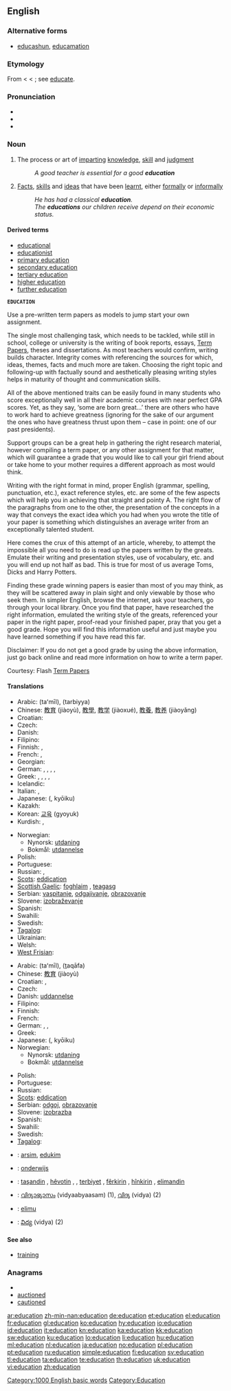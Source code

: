 {{wikipedia}}
{{also|éducation}}
==English==

===Alternative forms===
* {{qualifier|generally jocular}} [[educashun]], [[educamation]]

===Etymology===
From {{etyl|la}} {{term|educatio|ēducātiō|a breeding, bringing up, rearing}} < {{term|lang=la|educare|ēducāre|to educate}} < {{term|educere|ēducēre}}; see [[educate#Etymology|educate]].

===Pronunciation===
* {{IPA|/ɛdjuːkeɪʃn/}}
* {{audio|en-us-education.ogg|Audio (US)}}
* {{rhymes|eɪʃǝn}}

===Noun===
{{en-noun}}

# {{uncountable}} The process or art of [[imparting]] [[knowledge]], [[skill]] and [[judgment]]
#: ''A good teacher is essential for a good '''education'''''
# {{countable}} [[fact|Facts]], [[skill]]s and [[idea]]s that have been [[learnt]], either [[formally]] or [[informally]]
#: ''He has had a classical '''education'''.''
#: ''The '''educations''' our children receive depend on their economic status.''

====Derived terms====
* [[educational]]
* [[educationist]]
* [[primary education]]
* [[secondary education]]
* [[tertiary education]]
* [[higher education]]
* [[further education]]

 '''EDUCATION''' 



Use a pre-written term papers as models to jump start your own assignment.

The single most challenging task, which needs to be tackled, while still in school, college or university is the writing of book reports, essays, [http://www.flashpapers.com Term Papers], theses and dissertations. As most teachers would confirm, writing builds character. Integrity comes with referencing the sources for which, ideas, themes, facts and much more are taken. Choosing the right topic and following-up with factually sound and aesthetically pleasing writing styles helps in maturity of thought and communication skills. 

All of the above mentioned traits can be easily found in many students who score exceptionally well in all their academic courses with near perfect GPA scores. Yet, as they say, ‘some are born great…’ there are others who have to work hard to achieve greatness (ignoring for the sake of our argument the ones who have greatness thrust upon them – case in point: one of our past presidents). 

Support groups can be a great help in gathering the right research material, however compiling a term paper, or any other assignment for that matter, which will guarantee a grade that  you would like to call your girl friend about or take home to your mother requires a different approach as most would think. 

Writing with the right format in mind, proper English (grammar, spelling, punctuation, etc.), exact reference styles, etc. are some of the few aspects which will help you in achieving that straight and pointy A. The right flow of the paragraphs from one to the other, the presentation of the concepts in a way that conveys the exact idea which you had when you wrote the title of your paper is something which distinguishes an average writer from an exceptionally talented student. 

Here comes the crux of this attempt of an article, whereby, to attempt the impossible all you need to do is read up the papers written by the greats. Emulate their writing and presentation styles, use of vocabulary, etc. and you will end up not half as bad. This is true for most of us average Toms, Dicks and Harry Potters. 

Finding these grade winning papers is easier than most of you may think, as they will be scattered away in plain sight and only viewable by those who seek them. In simpler English, browse the internet, ask your teachers, go through your local library. Once you find that paper, have researched the right information, emulated the writing style of the greats, referenced your paper in the right paper, proof-read your finished paper, pray that you get a good grade. Hope you will find this information useful and just maybe you have learned something if you have read this far. 

Disclaimer: If you do not get a good grade by using the above information, just go back online and read more information on how to write a term paper. 

Courtesy: Flash [http://www.flashpapers.com Term Papers]

====Translations====
{{trans-top|process or art of imparting knowledge, skill and judgment}}
* Arabic: {{Arab|[[تعليم]]}} (taʻmīl), {{Arab|[[تربية]]}} (tarbiyya)
* Chinese: [[教育]] (jiàoyù), [[教學]], [[教学]] (jiàoxué), [[教養]], [[教养]] (jiàoyǎng)
* Croatian: {{t-|hr|obrazovanje|n|alt=obrazovánje}}
* Czech: {{t-|cs|vzdělávání|n}}
* Danish: {{t-|da|undervisning}}
* Filipino: {{tø|fil|edukasyon}}
* Finnish: {{t+|fi|kasvatus}}, {{t+|fi|koulutus}}
* French: {{t+|fr|éducation|f}}, {{t+|fr|enseignement}}
* Georgian: {{t|ka|განათლება|tr=ganathleba|sc=Geor|xs=Georgian}}
* German: {{t+|de|Ausbildung|f}}, {{t+|de|Erziehung|f}}, {{t+|de|Schulung|f}}, {{t+|de|Unterricht|m}}, {{t+|de|Pädagogik|f}}
* Greek: {{t+|el|εκπαίδευση|f}},  {{t+|el|παιδεία|f}},  {{t+|el|αγωγή|f}},  {{t+|el|διαπαιδαγώγηση|f}},  {{t+|el|μόρφωση|f}}
* Icelandic: {{t-|is|menntun|f}}
* Italian: {{t-|it|istruzione|f}},  {{t+|it|educazione|f}}
* Japanese: {{Jpan|[[教育]]}} ({{Jpan|[[きょういく]]}}, kyōiku)
* Kazakh: {{t|kk|оқу|tr=oqu|sc=Cyrl|xs=Kazakh}}
* Korean: [[교육]] (gyoyuk)
* Kurdish: {{t|ku|په‌روه‌رده‌|f|tr=[[perwerde]]|sc=ku-Arab}}, {{t|ku|زانیاری|tr=zanyari|sc=ku-Arab}}
{{trans-mid}}
* Norwegian: {{t+|no|utdanning}}
** Nynorsk: [[utdaning]]
** Bokmål: [[utdannelse]]
* Polish: {{t-|pl|edukacja|f}}
* Portuguese: {{t+|pt|educação|f}}
* Russian: {{t+|ru|образование|n|tr=obrazovánie}}, {{t+|ru|обучение|n|tr=obučénije}}
* [[Scots]]: [[eddication]]
* [[Scottish Gaelic]]: [[foghlaim]] {{m}}, [[teagasg]] {{m}}
* Serbian: [[vaspitanje]], [[odgajivanje]], [[obrazovanje]]
* Slovene: [[izobraževanje]] {{n}}
* Spanish: {{t+|es|educación|f}}
* Swahili: {{t+|sw|elimu|xs=Swahili}}
* Swedish: {{t+|sv|utbildning|c}}
* [[Tagalog]]: {{t+|tl|edukasyon|xs=Tagalog}}
* Ukrainian: {{t|uk|освіта|f|tr=osvita|xs=Ukrainian}}
* Welsh: {{t|cy|addysg|f|xs=Welsh}}
* [[West Frisian]]: {{t-|fy|ûnderwiis|xs=West Frisian}}
{{trans-bottom}}

{{trans-top|facts, skills and ideas that have been learned, either formally or informally}}
* Arabic: {{Arab|[[تعليم]]}} (taʻmīl), {{Arab|[[ثقافة]]}} (ṯaqāfa)
* Chinese: [[教育]] (jiàoyù)
* Croatian: {{t|hr|izobrazba|f|alt=ȉzobrazba}}, {{t|hr|naobrazba|f|alt=nȁobrazba}}
* Czech: {{t-|cs|vzdělání|n}}
* Danish: [[uddannelse]]
* Filipino: {{tø|fil|edukasyon}}
* Finnish: {{t+|fi|kasvatus}}
* French: {{t+|fr|éducation|f}}
* German: {{t+|de|Bildung|f}}, {{t+|de|Schulung|f}}, {{t+|de|Aufklärung|f}}
* Greek: {{t+|el|παιδεία|f}}
* Japanese: {{Jpan|[[教育]]}} ({{Jpan|[[きょういく]]}}, kyōiku)
* Norwegian: {{t+|no|utdanning}}
** Nynorsk: [[utdaning]]
** Bokmål: [[utdannelse]]
{{trans-mid}}
* Polish: {{t+|pl|wykształcenie|n}}
* Portuguese: {{t+|pt|educação|f}}
* Russian: {{t+|ru|образование|n|tr=obrazovánie}}
* [[Scots]]: [[eddication]]
* Serbian: [[odgoj]], [[obrazovanje]]
* Slovene: [[izobrazba]] {{f}}
* Spanish: {{t+|es|educación|f}}
* Swahili: {{t+|sw|elimu|xs=Swahili}}
* Swedish: {{t+|sv|utbildning|c}}
* [[Tagalog]]: {{t+|tl|edukasyon|xs=Tagalog}}
{{trans-bottom}}

{{checktrans-top}}
* {{ttbc|Albanian}}: [[arsim]], [[edukim]]
* {{ttbc|Dutch}}: [[onderwijs]] {{n}}
* {{ttbc|Kurdish}}: [[taşandin]] {{f}}, [[hêvotin]] {{f}}, , [[terbiyet]] {{f}}, [[fêr|fêrkirin]] {{f}}, [[hîn|hînkirin]] {{f}}, [[elimandin]] {{f}}
{{trans-mid}}
* {{ttbc|Malayalam}}: [[വിദ്യാഭ്യാസം]] (vidyaabyaasam) (1),  [[വിദ്യ]] (vidya) (2)
* {{ttbc|Swahili}}: [[elimu]]
* {{ttbc|Telugu}}: [[విద్య]] (vidya) (2)
{{trans-bottom}}

====See also====
* [[training]]


===Anagrams===
* {{alphagram|acdeinotu}}
* [[auctioned#English|auctioned]]
* [[cautioned#English|cautioned]]


[[Category:1000 English basic words]]
[[Category:Education]]

[[ar:education]]
[[zh-min-nan:education]]
[[de:education]]
[[et:education]]
[[el:education]]
[[fr:education]]
[[gl:education]]
[[ko:education]]
[[hy:education]]
[[io:education]]
[[id:education]]
[[it:education]]
[[kn:education]]
[[ka:education]]
[[kk:education]]
[[sw:education]]
[[ku:education]]
[[lo:education]]
[[li:education]]
[[hu:education]]
[[ml:education]]
[[nl:education]]
[[ja:education]]
[[no:education]]
[[pl:education]]
[[pt:education]]
[[ru:education]]
[[simple:education]]
[[fi:education]]
[[sv:education]]
[[tl:education]]
[[ta:education]]
[[te:education]]
[[th:education]]
[[uk:education]]
[[vi:education]]
[[zh:education]]
